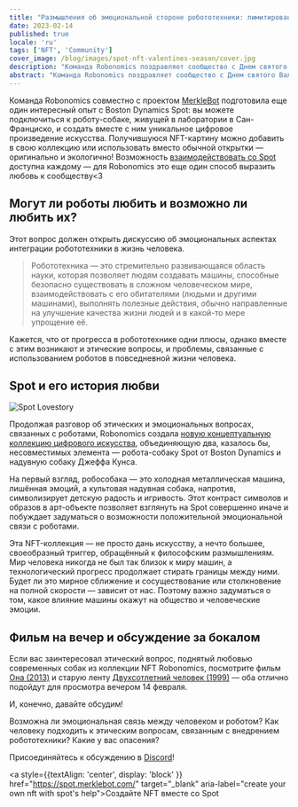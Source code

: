 ```yaml
---
title: "Размышления об эмоциональной стороне робототехники: лимитированная коллекция NFT ко Дню святого Валентина"
date: 2023-02-14
published: true
locale: 'ru'
tags: ['NFT', 'Community']
cover_image: /blog/images/spot-nft-valentines-season/cover.jpg
description: "Команда Robonomics поздравляет сообщество с Днем святого Валентина! Сегодня у нас у всех есть еще один повод поговорить о своих чувствах, выразить любовь и благодарность, подарить что-то приятное и сладкое своей второй половинке, другу — тому, кому подскажет сердце."
abstract: "Команда Robonomics поздравляет сообщество с Днем святого Валентина! Сегодня у нас у всех есть еще один повод поговорить о своих чувствах, выразить любовь и благодарность, подарить что-то приятное и сладкое своей второй половинке, другу — тому, кому подскажет сердце."
---
```


Команда Robonomics совместно с проектом [MerkleBot](https://merklebot.com/) подготовила еще один интересный опыт с Boston Dynamics Spot: вы можете подключиться к роботу-собаке, живущей в лаборатории в Сан-Франциско, и создать вместе с ним уникальное цифровое произведение искусства. Получившуюся NFT-картину можно добавить в свою коллекцию или использовать вместо обычной открытки — оригинально и экологично! Возможность [взаимодействовать со Spot](https://spot.merklebot.com/) доступна каждому — для Robonomics это еще один способ выразить любовь к сообществу\<3

## Могут ли роботы любить и возможно ли любить их?

Этот вопрос должен открыть дискуссию об эмоциональных аспектах интеграции робототехники в жизнь человека.

> Робототехника — это стремительно развивающаяся область науки, которая позволяет людям создавать машины, способные безопасно существовать в сложном человеческом мире, взаимодействовать с его обитателями (людьми и другими машинами), выполнять полезные действия, обычно направленные на улучшение качества жизни людей и в какой-то мере упрощение её.

Кажется, что от прогресса в робототехнике одни плюсы, однако вместе с этим возникают и этические вопросы, и проблемы, связанные с использованием роботов в повседневной жизни человека.

## Spot и его история любви

![Spot Lovestory](/blog/images/spot-nft-valentines-season/spot_lovestory.png)

Продолжая разговор об этических и эмоциональных вопросах, связанных с роботами, Robonomics создала [новую концептуальную коллекцию цифрового искусства](https://singular.app/collectibles/kusama/b437f70371c8622e02-MBVD-2023/16627505-b437f70371c8622e02-MBVD-2023-MBVD-2023-00000006), объединяющую два, казалось бы, несовместимых элемента — робота-собаку Spot от Boston Dynamics и надувную собаку Джеффа Кунса.

На первый взгляд, робособака — это холодная металлическая машина, лишённая эмоций, а культовая надувная собака, напротив, символизирует детскую радость и игривость. Этот контраст символов и образов в арт-объекте позволяет взглянуть на Spot совершенно иначе и побуждает задуматься о возможности положительной эмоциональной связи с роботами.

Эта NFT-коллекция — не просто дань искусству, а нечто большее, своеобразный триггер, обращённый к философским размышлениям. Мир человека никогда не был так близок к миру машин, а технологический прогресс продолжает стирать границы между ними. Будет ли это мирное сближение и сосуществование или столкновение на полной скорости — зависит от нас. Поэтому важно задуматься о том, какое влияние машины окажут на общество и человеческие эмоции.

## Фильм на вечер и обсуждение за бокалом

Если вас заинтересовал этический вопрос, поднятый любовью современных собак из коллекции NFT Robonomics, посмотрите фильм [Она (2013)](https://www.imdb.com/title/tt1798709/) и старую ленту [Двухсотлетний человек (1999)](https://www.imdb.com/title/tt0182789/) — оба отлично подойдут для просмотра вечером 14 февраля.

И, конечно, давайте обсудим!

Возможна ли эмоциональная связь между человеком и роботом? Как человеку подходить к этическим вопросам, связанным с внедрением робототехники? Какие у вас опасения?

Присоединяйтесь к обсуждению в [Discord](https://discord.gg/dyFgwHfCN7)!

<a style={{textAlign: 'center', display: 'block' }} href="https://spot.merklebot.com/" target="_blank" aria-label="create your own nft with spot's help">Создайте NFT вместе со Spot</a>
